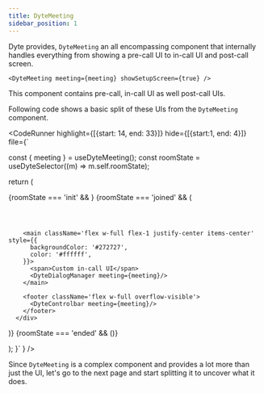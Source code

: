 ```yaml
---
title: DyteMeeting
sidebar_position: 1
---
```


Dyte provides, `DyteMeeting` an all encompassing component that internally handles everything from showing a pre-call UI to in-call UI and post-call screen.

```tsx
<DyteMeeting meeting={meeting} showSetupScreen={true} />
```

This component contains pre-call, in-call UI as well post-call UIs.

Following code shows a basic split of these UIs from the `DyteMeeting` component.


<CodeRunner 
highlight={[{start: 14, end: 33}]}
hide={[{start:1, end: 4}]}
file={`

  const { meeting } = useDyteMeeting();
  const roomState = useDyteSelector((m) => m.self.roomState);

return (

<div className="flex h-full w-full">
  {roomState === 'init' && <DyteSetupScreen meeting={meeting} />}
  {roomState === 'joined' && (
      <div className="flex flex-col w-full h-full">
        <header>
          <DyteHeader meeting={meeting}/>
        </header>

        <main className='flex w-full flex-1 justify-center items-center' style={{
          backgroundColor: '#272727',
          color: '#ffffff',
        }}>
          <span>Custom in-call UI</span>
          <DyteDialogManager meeting={meeting}/>
        </main>

        <footer className='flex w-full overflow-visible'>
          <DyteControlbar meeting={meeting}/>
        </footer>
      </div>

)}
{roomState === 'ended' && (<DyteEndedScreen meeting={meeting}/>)}

</div>
); }` } />

Since `DyteMeeting` is a complex component and provides a lot more than just the UI, let's go to the next page and start splitting it to uncover what it does.
